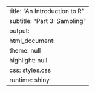 ---
title: "An Introduction to R"
subtitle: "Part 3: Sampling"
output:
html_document:
theme: null
highlight: null
css: styles.css
runtime: shiny
---